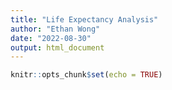 ```yaml
---
title: "Life Expectancy Analysis"
author: "Ethan Wong"
date: "2022-08-30"
output: html_document
---
```


```r
knitr::opts_chunk$set(echo = TRUE)
```

